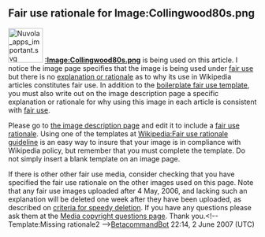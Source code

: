 <article id="6387262" title=Talk:Denis Banks>
	<talkpage id="6387262" title="Talk:Denis Banks">
{{WPBiography|living=yes|class=Stub|sports-priority=Low|listas=Banks, Denis|sports-work-group=yes}}

{{WikiProject Australia|afl=yes|afl-importance=mid|class=Stub|importance=low}}
==Fair use rationale for Image:Collingwood80s.png==
[[Image:Nuvola apps important.svg|70px|left]]
'''[[:Image:Collingwood80s.png]]''' is being used on this article. I notice the image page specifies that the image is being used under [[Wikipedia:Fair use|fair use]] but there is no [[Wikipedia:Fair use rationale guideline|explanation or rationale]] as to why its use in Wikipedia articles constitutes fair use. In addition to the [[Wikipedia:Image copyright tags/Fair use|boilerplate fair use template]], you must also write out on the image description page a specific explanation or rationale for why using this image in each article is consistent with [[WP:FU|fair use]].

Please go to [[:Image:Collingwood80s.png|the image description page]] and edit it to include a [[Wikipedia:Fair use rationale guideline |fair use rationale]]. Using one of the templates at [[Wikipedia:Fair use rationale guideline]] is an easy way to insure that your image is in compliance with Wikipedia policy, but remember that you must complete the template. Do not simply insert a blank template on an image page.

If there is other other fair use media, consider checking that you have specified the fair use rationale on the other images used on this page.  Note that any fair use images uploaded after 4 May, 2006, and lacking such an explanation will be deleted one week after they have been uploaded, as described on [[Wikipedia:Criteria for speedy deletion#Images.2FMedia|criteria for speedy deletion]]. If you have any questions please ask them at the [[Wikipedia:Media copyright questions|Media copyright questions page]]. Thank you.&lt;!-- Template:Missing rationale2 --&gt;[[User:BetacommandBot|BetacommandBot]] 22:14, 2 June 2007 (UTC)
	</talkpage>
</article>